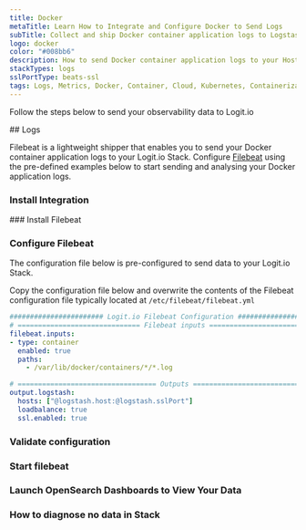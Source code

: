 ```yaml
---
title: Docker
metaTitle: Learn How to Integrate and Configure Docker to Send Logs
subTitle: Collect and ship Docker container application logs to Logstash and Elasticsearch
logo: docker
color: "#008bb6"
description: How to send Docker container application logs to your Hosted ELK Logstash instance. Configure Filebeat to send Docker container logs to your Logit.io Stack.
stackTypes: logs
sslPortType: beats-ssl
tags: Logs, Metrics, Docker, Container, Cloud, Kubernetes, Containerization, Microservices, Hub, Cloud Logs
---
```


Follow the steps below to send your observability data to Logit.io

<Steps>
  ## Logs

  Filebeat is a lightweight shipper that enables you to send your 
  Docker container application logs to your Logit.io Stack. 
  Configure [Filebeat](/integrations/filebeat) using the pre-defined 
  examples below to start sending and analysing your Docker application logs.

  ### Install Integration
  <InstallIntegration/>
  ### Install Filebeat

  <InstallFilebeat />

  ### Configure Filebeat

The configuration file below is pre-configured to send data to your Logit.io Stack.
        
Copy the configuration file below and overwrite the contents of the Filebeat 
configuration file typically located at `/etc/filebeat/filebeat.yml`

```yml copy filename="filebeat.yml" showLineNumbers /@logstash.host/ /@logstash.sslPort/
####################### Logit.io Filebeat Configuration #########################
# ============================== Filebeat inputs ===============================
filebeat.inputs:
- type: container
  enabled: true
  paths:
    - /var/lib/docker/containers/*/*.log

# ================================== Outputs ===================================
output.logstash:
  hosts: ["@logstash.host:@logstash.sslPort"]
  loadbalance: true
  ssl.enabled: true
```

  ### Validate configuration

  <ValidateBeat beatname="filebeat" />

  ### Start filebeat
  
  <StartFilebeat />

  ### Launch OpenSearch Dashboards to View Your Data

  <LaunchVisualizer type="logs" />


  ### How to diagnose no data in Stack

  <DiagnoseNoData />

</Steps>